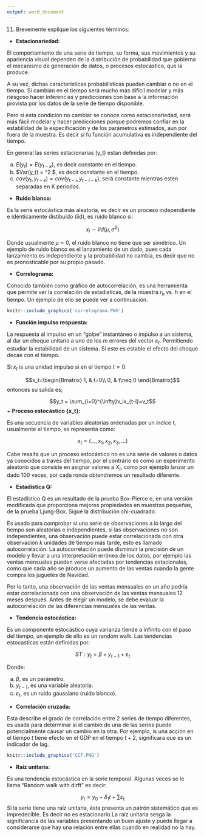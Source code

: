 ```yaml
---
output: word_document
---
```


11.	Brevemente explique los siguientes términos: 

+ **Estacionariedad:**

El comportamiento de una serie de tiempo, su forma, sus movimientos y su apariencia visual dependen de la distribución de probabilidad que gobierna el mecanismo de generación de datos, o procesos estocástico, que la produce. 

A su vez, dichas características probabilísticas pueden cambiar o no en el tiempo. Si cambian en el tiempo será mucho más difícil modelar y más riesgoso hacer inferencias y predicciones con base a la información provista por los datos de la serie de tiempo disponible. 

Pero si esta condición no cambiar se conoce como estacionariedad, será más fácil modelar y hacer predicciones porque podremos confiar en la estabilidad de la especificación y de los parámetros estimados, aun por fuera de la muestra. Es decir si fu función acumulativa es independiente del tiempo.

En general las series estacionarias (y_t) estan definidas por:

a. $E(y_t) = E(y_{t-k})$, es decir constante en el tiempo.
b. $Var(y_t) = \sigma^2 $, es decir constante en el tiempo.
c. $cov(y_t,y_{t-k}) = cov(y_{t-i},y_{t-i-k})$, será constante mientras esten separadas en K periodos.

+ **Ruido blanco:**

Es la serie estocástica más aleatoria, es decir es un proceso independiente e idénticamente distibuido (iid), es ruido blanco si:

$$x_i \sim iid(\mu,\sigma^2)$$

Donde usualmente $\mu = 0$, el ruido blanco no tiene que ser simétrico. Un ejemplo de ruido blanco es el lanzamiento de un dado, pues cada lanzamiento es independiente y la probabilidad no cambia, es decir que no es pronosticable por su propio pasado.

+ **Correlograma:** 

Conocido también como gráfico de autocorrelación, es una herramienta que permite ver la correlación de estadisticas,  de la muestra $r_h$ vs. $h$ en el tiempo. Un ejemplo de ello se puede ver a continuación.

```r
knitr::include_graphics('correlograma.PNG')
```

+ **Función impulso respuesta:** 

La respuesta al impulso en un "golpe" instantáneo o impulso a un sistema, al dar un choque unitario a uno de los $m$ errores del vector $\varepsilon_t$. Permitiendo estudiar la estabilidad de un sistema. Si este es estable el efecto del choque decae con el tiempo.

Si $x_t$ is una unidad impulso si en el tiempo $t=0$:

$$x_t=\begin{Bmatrix}
1, & t=0\\ 
0, & t\neq 0
\end{Bmatrix}$$
entonces su salida es;

$$y_t = \sum_{i=0}^{\infty}v_ix_{t-i}=v_t$$
+ **Proceso estocástico {x_t}:** 

Es una secuencia de variables aleatorias ordenadas por un índice t, usualmente el tiempo, se representa como:


$${x_t}=(...,x_1,x_2,x_3,...)$$


Cabe resalta que un proceso estocástico no es una serie de valores o datos ya conocidos a través del tiempo, por el contrario es como un experimento aleatorio que consiste en asignar valores a $X_t$, como por ejemplo lanzar un dado 100 veces, por cada ronda obtendremos un resultado diferente.

+ **Estadistica Q:** 

El estadístico Q es un resultado de la prueba Box-Pierce o, en una versión modificada que proporciona mejores propiedades en muestras pequeñas, de la prueba Ljung-Box. Sigue la distribución chi-cuadrado. 

Es usado para comprobar si una serie de observaciones a lo largo del tiempo son aleatorias e independientes, si las observaciones no son independientes, una observación puede estar correlacionada con otra observación $k$ unidades de tiempo más tarde, esto es llamado autocorrelación. La autocorrelación puede disminuir la precisión de un modelo y llevar a una interpretación errónea de los datos, por ejemplo  las ventas mensuales pueden verse afectadas por tendencias estacionales, como que cada año se produce un aumento de las ventas cuando la gente compra los juguetes de Navidad.

Por lo tanto, una observación de las ventas mensuales en un año podría estar correlacionada con una observación de las ventas mensuales 12 meses después. Antes de elegir un modelo, se debe evaluar la autocorrelación de las diferencias mensuales de las ventas.



+ **Tendencia estocástica:** 

Es un componente estocástico cuya varianza tiende
a infinito con el paso  del tiempo, un ejemplo de ello es un random walk. Las tendencias estocasticas están definidas por:

$$ST: y_t = \beta + y_{t-1}+\varepsilon_t$$

Donde:

a. $\beta$, es un parámetro.
b. $y_{t-1}$, es una variable aleatoria.
c. $\varepsilon_t$, es un ruido gaussiano (ruido blanco).

+ **Correlación cruzada:** 

Esta describe el grado de correlación entre 2 series de tiempo diferentes, es usada para determinar si el cambio de una de las series puede potencialmente causar un cambio en la otra. Por ejemplo, is una acción en el tiempo $t$ tiene efecto en el GDP en el tiempo $t+2$, significara que es un indicador de lag.

```r
knitr::include_graphics('CCF.PNG')
```

+ **Raíz unitaria:**  

Es una tendencia estocástica en la serie temporal. Algunas veces se le llama “Random walk with dirft” es decir: 

$$y_t = y_0 +\delta_1t + \sum\varepsilon_t$$
Si la serie tiene una raíz unitaria, ésta presenta un patrón sistemático que es impredecible. Es decir no es estacionario.La raíz unitaria sesga la significancia de las variables presentando un buen ajuste y puede llegar a considerarse que hay una relación entre ellas cuando en realidad no la hay.